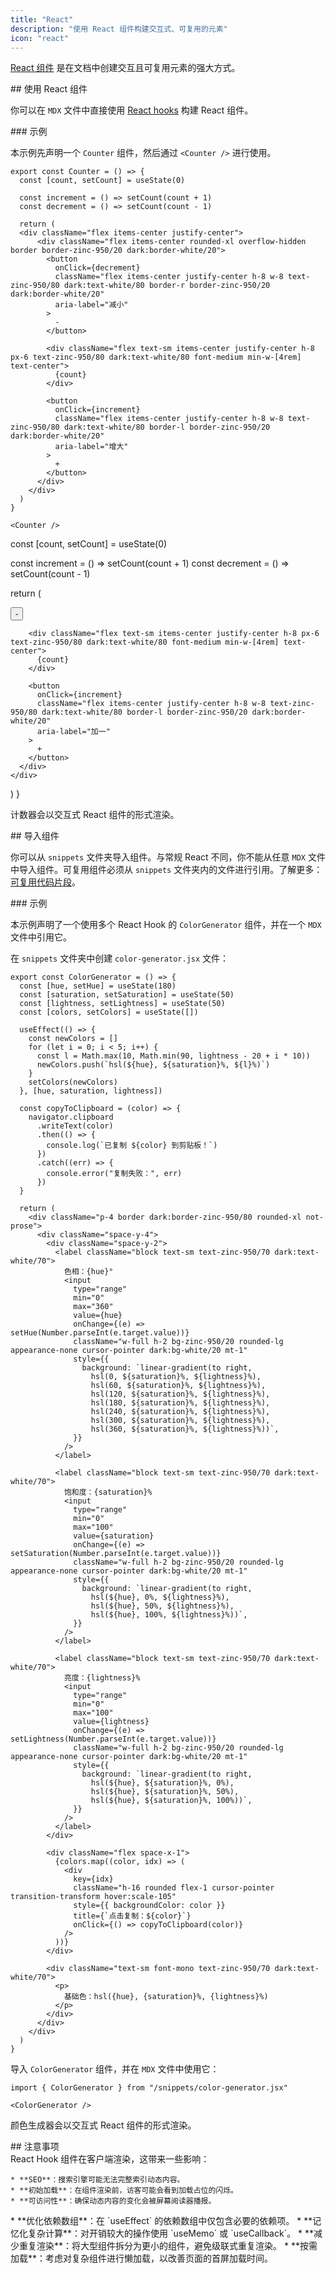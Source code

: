 ```yaml
---
title: "React"
description: "使用 React 组件构建交互式、可复用的元素"
icon: "react"
---
```



[React 组件](https://react.dev) 是在文档中创建交互且可复用元素的强大方式。

<div id="using-react-components">
  ## 使用 React 组件
</div>

你可以在 `MDX` 文件中直接使用 [React hooks](https://react.dev/reference/react/hooks) 构建 React 组件。

<div id="example">
  ### 示例
</div>

本示例先声明一个 `Counter` 组件，然后通过 `<Counter />` 进行使用。

```mdx
export const Counter = () => {
  const [count, setCount] = useState(0)

  const increment = () => setCount(count + 1)
  const decrement = () => setCount(count - 1)

  return (
  <div className="flex items-center justify-center">
      <div className="flex items-center rounded-xl overflow-hidden border border-zinc-950/20 dark:border-white/20">
        <button
          onClick={decrement}
          className="flex items-center justify-center h-8 w-8 text-zinc-950/80 dark:text-white/80 border-r border-zinc-950/20 dark:border-white/20"
          aria-label="减小"
        >
          -
        </button>

        <div className="flex text-sm items-center justify-center h-8 px-6 text-zinc-950/80 dark:text-white/80 font-medium min-w-[4rem] text-center">
          {count}
        </div>

        <button
          onClick={increment}
          className="flex items-center justify-center h-8 w-8 text-zinc-950/80 dark:text-white/80 border-l border-zinc-950/20 dark:border-white/20"
          aria-label="增大"
        >
          +
        </button>
      </div>
    </div>
  )
}

<Counter />
```

  const [count, setCount] = useState(0)

  const increment = () => setCount(count + 1)
  const decrement = () => setCount(count - 1)

  return (
  <div className="flex items-center justify-center">
      <div className="flex items-center rounded-xl overflow-hidden border border-zinc-950/20 dark:border-white/20">
        <button
          onClick={decrement}
          className="flex items-center justify-center h-8 w-8 text-zinc-950/80 dark:text-white/80 border-r border-zinc-950/20 dark:border-white/20"
          aria-label="减一"
        >
          -
        </button>

        <div className="flex text-sm items-center justify-center h-8 px-6 text-zinc-950/80 dark:text-white/80 font-medium min-w-[4rem] text-center">
          {count}
        </div>

        <button
          onClick={increment}
          className="flex items-center justify-center h-8 w-8 text-zinc-950/80 dark:text-white/80 border-l border-zinc-950/20 dark:border-white/20"
          aria-label="加一"
        >
          +
        </button>
      </div>
    </div>
  )
}

计数器会以交互式 React 组件的形式渲染。

<Counter />

<div id="importing-components">
  ## 导入组件
</div>

你可以从 `snippets` 文件夹导入组件。与常规 React 不同，你不能从任意 `MDX` 文件中导入组件。可复用组件必须从 `snippets` 文件夹内的文件进行引用。了解更多：[可复用代码片段](/zh/zh/reusable-snippets)。

<div id="example">
  ### 示例
</div>

本示例声明了一个使用多个 React Hook 的 `ColorGenerator` 组件，并在一个 `MDX` 文件中引用它。

在 `snippets` 文件夹中创建 `color-generator.jsx` 文件：

```mdx /snippets/color-generator.jsx [可展开]
export const ColorGenerator = () => {
  const [hue, setHue] = useState(180)
  const [saturation, setSaturation] = useState(50)
  const [lightness, setLightness] = useState(50)
  const [colors, setColors] = useState([])

  useEffect(() => {
    const newColors = []
    for (let i = 0; i < 5; i++) {
      const l = Math.max(10, Math.min(90, lightness - 20 + i * 10))
      newColors.push(`hsl(${hue}, ${saturation}%, ${l}%)`)
    }
    setColors(newColors)
  }, [hue, saturation, lightness])

  const copyToClipboard = (color) => {
    navigator.clipboard
      .writeText(color)
      .then(() => {
        console.log(`已复制 ${color} 到剪贴板！`)
      })
      .catch((err) => {
        console.error("复制失败：", err)
      })
  }

  return (
    <div className="p-4 border dark:border-zinc-950/80 rounded-xl not-prose">
      <div className="space-y-4">
        <div className="space-y-2">
          <label className="block text-sm text-zinc-950/70 dark:text-white/70">
            色相：{hue}°
            <input
              type="range"
              min="0"
              max="360"
              value={hue}
              onChange={(e) => setHue(Number.parseInt(e.target.value))}
              className="w-full h-2 bg-zinc-950/20 rounded-lg appearance-none cursor-pointer dark:bg-white/20 mt-1"
              style={{
                background: `linear-gradient(to right, 
                  hsl(0, ${saturation}%, ${lightness}%), 
                  hsl(60, ${saturation}%, ${lightness}%), 
                  hsl(120, ${saturation}%, ${lightness}%), 
                  hsl(180, ${saturation}%, ${lightness}%), 
                  hsl(240, ${saturation}%, ${lightness}%), 
                  hsl(300, ${saturation}%, ${lightness}%), 
                  hsl(360, ${saturation}%, ${lightness}%))`,
              }}
            />
          </label>

          <label className="block text-sm text-zinc-950/70 dark:text-white/70">
            饱和度：{saturation}%
            <input
              type="range"
              min="0"
              max="100"
              value={saturation}
              onChange={(e) => setSaturation(Number.parseInt(e.target.value))}
              className="w-full h-2 bg-zinc-950/20 rounded-lg appearance-none cursor-pointer dark:bg-white/20 mt-1"
              style={{
                background: `linear-gradient(to right, 
                  hsl(${hue}, 0%, ${lightness}%), 
                  hsl(${hue}, 50%, ${lightness}%), 
                  hsl(${hue}, 100%, ${lightness}%))`,
              }}
            />
          </label>

          <label className="block text-sm text-zinc-950/70 dark:text-white/70">
            亮度：{lightness}%
            <input
              type="range"
              min="0"
              max="100"
              value={lightness}
              onChange={(e) => setLightness(Number.parseInt(e.target.value))}
              className="w-full h-2 bg-zinc-950/20 rounded-lg appearance-none cursor-pointer dark:bg-white/20 mt-1"
              style={{
                background: `linear-gradient(to right, 
                  hsl(${hue}, ${saturation}%, 0%), 
                  hsl(${hue}, ${saturation}%, 50%), 
                  hsl(${hue}, ${saturation}%, 100%))`,
              }}
            />
          </label>
        </div>

        <div className="flex space-x-1">
          {colors.map((color, idx) => (
            <div
              key={idx}
              className="h-16 rounded flex-1 cursor-pointer transition-transform hover:scale-105"
              style={{ backgroundColor: color }}
              title={`点击复制：${color}`}
              onClick={() => copyToClipboard(color)}
            />
          ))}
        </div>

        <div className="text-sm font-mono text-zinc-950/70 dark:text-white/70">
          <p>
            基础色：hsl({hue}, {saturation}%, {lightness}%)
          </p>
        </div>
      </div>
    </div>
  )
}
```

导入 `ColorGenerator` 组件，并在 `MDX` 文件中使用它：

```mdx
import { ColorGenerator } from "/snippets/color-generator.jsx"

<ColorGenerator />
```

颜色生成器会以交互式 React 组件的形式渲染。

<ColorGenerator />

<div id="considerations">
  ## 注意事项
</div>

<AccordionGroup>
  <Accordion title="客户端渲染的影响">
    React Hook 组件在客户端渲染，这带来一些影响：

    * **SEO**：搜索引擎可能无法完整索引动态内容。
    * **初始加载**：在组件渲染前，访客可能会看到加载占位的闪烁。
    * **可访问性**：确保动态内容的变化会被屏幕阅读器播报。
  </Accordion>

  <Accordion title="性能最佳实践">
    * **优化依赖数组**：在 `useEffect` 的依赖数组中仅包含必要的依赖项。
    * **记忆化复杂计算**：对开销较大的操作使用 `useMemo` 或 `useCallback`。
    * **减少重复渲染**：将大型组件拆分为更小的组件，避免级联式重复渲染。
    * **按需加载**：考虑对复杂组件进行懒加载，以改善页面的首屏加载时间。
  </Accordion>
</AccordionGroup>